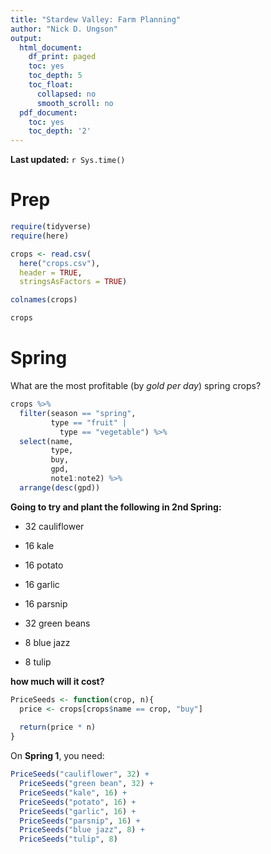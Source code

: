 ```yaml
---
title: "Stardew Valley: Farm Planning"
author: "Nick D. Ungson"
output:
  html_document:
    df_print: paged
    toc: yes
    toc_depth: 5
    toc_float:
      collapsed: no
      smooth_scroll: no
  pdf_document:
    toc: yes
    toc_depth: '2'
---
```


**Last updated:** `r Sys.time()`

# Prep

```r
require(tidyverse)
require(here)

crops <- read.csv(
  here("crops.csv"), 
  header = TRUE, 
  stringsAsFactors = TRUE)

colnames(crops)

crops
```

# Spring

What are the most profitable (by *gold per day*) spring crops?

```r
crops %>%
  filter(season == "spring", 
         type == "fruit" | 
           type == "vegetable") %>% 
  select(name, 
         type, 
         buy, 
         gpd, 
         note1:note2) %>% 
  arrange(desc(gpd))
```

**Going to try and plant the following in 2nd Spring:**

* 32 cauliflower
* 16 kale
* 16 potato
* 16 garlic
* 16 parsnip
* 32 green beans

* 8 blue jazz
* 8 tulip

**how much will it cost?**

```r
PriceSeeds <- function(crop, n){
  price <- crops[crops$name == crop, "buy"]
  
  return(price * n)
}
```

On **Spring 1**, you need:
```r
PriceSeeds("cauliflower", 32) + 
  PriceSeeds("green bean", 32) + 
  PriceSeeds("kale", 16) + 
  PriceSeeds("potato", 16) + 
  PriceSeeds("garlic", 16) + 
  PriceSeeds("parsnip", 16) + 
  PriceSeeds("blue jazz", 8) + 
  PriceSeeds("tulip", 8)
```


